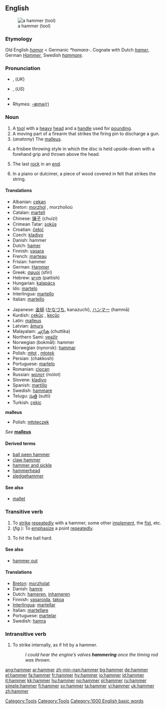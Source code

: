 {{see|Hammer}}
==English==
{{wikipedia}}
[[Image:Framing hammer.jpg|thumb|a hammer (tool)]]

===Etymology===
Old English ''[[hamor]]'' < Germanic ''*hamara-''. Cognate with Dutch ''[[hamer]]'', German ''[[Hammer]]'', Swedish ''[[hammare]]''.

===Pronunciation===
*{{IPA|/ˈhæmə/}}, {{SAMPA|/"h{m@/}} (''UK'')
*{{IPA|/ˈhæmɚ/}}, {{SAMPA|/"h{m@`/}} (''US'')
*{{audio|en-us-hammer.ogg|Audio (US)}}
*Rhymes: [[Rhymes:English:-æmə(r)|-æmə(r)]]

===Noun===
{{en-noun}}

# A [[tool]] with a [[heavy]] [[head]] and a [[handle]] used for [[pounding]].
# A moving part of a firearm that strikes the firing pin to discharge a gun.
# (''anatomy'') The [[malleus]].
# {{context|Ultimate Frisbee}} a frisbee throwing style in which the disc is held upside-down with a forehand grip and thrown above the head.
# {{curling}} The last [[rock]] in an [[end]].
# {{music}} In a piano or dulcimer, a piece of wood covered in felt that strikes the string.

====Translations====
{{trans-top|tool}}
*Albanian: [[çekan]] {{m}}
*Breton: [[morzhol]] {{m}}, morzholioù {{p}}
*Catalan: [[martell]] {{m}}
*Chinese: [[锤子]] (chuízi)
*Crimean Tatar: [[şoküş]]
*Croatian: [[čekić]] {{m}}
*Czech: [[kladivo]] {{n}}
*Danish: hammer
*Dutch: [[hamer]] {{m}}
*Finnish: [[vasara]]
*French: [[marteau]] {{m}}
*Frisian: hammer
*German: [[Hammer]] {{m}}
*Greek: [[σφυρί]] (sfirí) {{n}}
*Hebrew: [[פטיש|פַּטִּישׁ]] (pattísh)
*Hungarian: [[kalapács]]
*Ido: [[martelo]]
*Interlingua: [[martello]]
*Italian: [[martello]] {{m}}
{{trans-mid}}
*Japanese: [[金槌]] ([[かなづち]], kanazuchi), [[ハンマー]] (hammā)
*Kurdish: [[çekûç]] {{m}}, [[keçûç]] {{m}}
*Latin: [[malleus]] {{m}}
*Latvian: [[āmurs]] {{m}}
*Malayalam: [[ചുറ്റിക]] (chuttika)
*Northern Sami: [[veažir]]
*Norwegian (bokmål): hammer
*Norwegian (nynorsk): [[hammar]]
*Polish: [[młot]] {{m}}, [[młotek]] {{m}}
*Persian: {{FAchar|[[چکش]]}} (chakkosh)
*Portuguese: [[martelo]] {{m}}
*Romanian: [[ciocan]] {{m}}
*Russian: [[молот]] (mólot) {{m}}
*Slovene: [[kladivo]] {{n}}
*Spanish: [[martillo]] {{m}}
*Swedish: [[hammare]] {{c}}
*Telugu: [[సుత్తి]] (sutti)
*Turkish: [[çekiç]]
{{trans-bottom}}

{{trans-top|part of a firearm}}
{{trans-mid}}
{{trans-bottom}}

'''malleus'''
*Polish: [[młoteczek]]

''See'' '''[[malleus]]'''

====Derived terms====
*[[ball peen hammer]]
*[[claw hammer]]
*[[hammer and sickle]]
*[[hammerhead]]
*[[sledgehammer]]

====See also====
*[[mallet]]

===Transitive verb===
{{en-verb}}

# To [[strike]] [[repeatedly]] with a hammer, some other [[implement]], the [[fist]], etc.
# (''fig.''): To [[emphasize]] a point [[repeatedly]].
# {{baseball}} To hit the ball hard. <!-- This applies to anything, not just a baseball-->

====See also====
*[[hammer out]]

====Translations====
{{rfc-trans}}
*[[Breton]]: [[morzholat]]
*Danish: [[hamre]]
*Dutch: [[hameren]], [[inhameren]]
*Finnish: [[vasaroida]], [[takoa]]
*[[Interlingua]]: [[martellar]]
*Italian: [[martellare]]
*Portuguese: [[martelar]]
*Swedish: [[hamra]]

===Intransitive verb===
{{en-verb}}

# To strike internally, as if hit by a hammer.
#:''I could hear the engine’s valves '''hammering''' once the timing rod was thrown.''

[[Category:Tools]]
[[Category:Tools]]
[[Category:1000 English basic words]]

[[ang:hammer]]
[[ar:hammer]]
[[zh-min-nan:hammer]]
[[bg:hammer]]
[[de:hammer]]
[[el:hammer]]
[[fa:hammer]]
[[fr:hammer]]
[[hy:hammer]]
[[io:hammer]]
[[id:hammer]]
[[it:hammer]]
[[kk:hammer]]
[[hu:hammer]]
[[no:hammer]]
[[pl:hammer]]
[[ru:hammer]]
[[simple:hammer]]
[[fi:hammer]]
[[sv:hammer]]
[[ta:hammer]]
[[vi:hammer]]
[[uk:hammer]]
[[zh:hammer]]